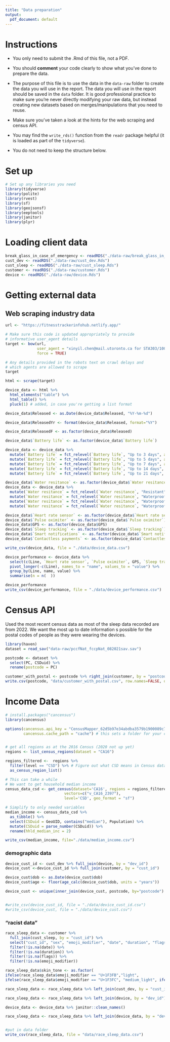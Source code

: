 ```yaml
---
title: "Data preparation"
output:
  pdf_document: default
---
```


# Instructions

- You only need to submit the .Rmd of this file, not a PDF.

- You should __comment__ your code clearly to show what you've done to prepare the data.

- The purpose of this file is to use the data in the `data-raw` folder to create the data you will use in the report. The data you will use in the report should be saved in the `data` folder. It is good professional practice to make sure you're never directly modifying your raw data, but instead creating new datasets based on merges/manipulations that you need to reuse.

- Make sure you've taken a look at the hints for the web scraping and census API. 

- You may find the `write_rds()` function from the `readr` package helpful (it is loaded as part of the `tidyverse`).

- You do not need to keep the structure below.

# Set up

```r
# Set up any libraries you need
library(tidyverse)
library(polite)
library(rvest)
library(sf)
library(geojsonsf)
library(eeptools)
library(janitor)
library(plyr)
```

# Loading client data

```r
break_glass_in_case_of_emergency <- readRDS("./data-raw/break_glass_in_case_of_emergency.Rds")
cust_dev <- readRDS("./data-raw/cust_dev.Rds")
cust_sleep <- readRDS("./data-raw/cust_sleep.Rds")
customer <- readRDS("./data-raw/customer.Rds")
device <- readRDS("./data-raw/device.Rds")
```

# Getting external data

## Web scraping industry data

```r
url <- "https://fitnesstrackerinfohub.netlify.app/"

# Make sure this code is updated appropriately to provide 
# informative user_agent details
target <- bow(url,
              user_agent = "xinyil.chen@mail.utoronto.ca for STA303/1002 project",
              force = TRUE)

# Any details provided in the robots text on crawl delays and 
# which agents are allowed to scrape
target

html <- scrape(target)

device_data <- html %>% 
  html_elements("table") %>% 
  html_table() %>% 
  pluck(1) # added, in case you're getting a list format

```

```r
device_data$Released <- as.Date(device_data$Released, "%Y-%m-%d")

device_data$ReleasedYr <- format(device_data$Released, format="%Y")

device_data$ReleasedF <- as.factor(device_data$Released)

device_data$`Battery life` <- as.factor(device_data$`Battery life`)

device_data <- device_data %>% 
  mutate(`Battery life` = fct_relevel(`Battery life`, "Up to 3 days", after = 0)) %>% 
  mutate(`Battery life` = fct_relevel(`Battery life`, "Up to 5 days", after = 1)) %>%
  mutate(`Battery life` = fct_relevel(`Battery life`, "Up to 7 days", after = 2)) %>% 
  mutate(`Battery life` = fct_relevel(`Battery life`, "Up to 14 days", after = 3)) %>% 
  mutate(`Battery life` = fct_relevel(`Battery life`, "Up to 21 days", after = 4))

device_data$`Water resitance` <- as.factor(device_data$`Water resitance`)
device_data <- device_data %>% 
  mutate(`Water resitance` = fct_relevel(`Water resitance`, "Resistant", after = 0)) %>% 
  mutate(`Water resitance` = fct_relevel(`Water resitance`, "Waterproof", after = 1)) %>%
  mutate(`Water resitance` = fct_relevel(`Water resitance`, "Waterproof, 5 ATM", after = 2)) %>% 
  mutate(`Water resitance` = fct_relevel(`Water resitance`, "Waterproof, 10 ATM", after = 3))

device_data$`Heart rate sensor` <- as.factor(device_data$`Heart rate sensor`)
device_data$`Pulse oximiter` <- as.factor(device_data$`Pulse oximiter`)
device_data$GPS <- as.factor(device_data$GPS)
device_data$`Sleep tracking` <- as.factor(device_data$`Sleep tracking`)
device_data$`Smart notifications` <- as.factor(device_data$`Smart notifications`)
device_data$`Contactless payments` <- as.factor(device_data$`Contactless payments`)

write_csv(device_data, file = "./data/device_data.csv")

device_performance <- device_data %>% 
  select(c(Line, `Heart rate sensor`, `Pulse oximiter`, GPS, `Sleep tracking`, `Smart notifications`, `Contactless payments`)) %>% 
  pivot_longer(-c(Line), names_to = "name", values_to = "value") %>% 
  group_by(Line, name, value) %>% 
  summarise(n = n(  ))

device_performance
write_csv(device_performance, file = "./data/device_performance.csv")
```


# Census API
Used the most recent census data as most of the sleep data recorded are from 2022. We want the most up to date information s possible for the postal codes of people as they were wearing the devices. 
```r
library(haven)
dataset = read_sav("data-raw/pccfNat_fccpNat_082021sav.sav")

postcode <- dataset %>% 
  select(PC, CSDuid) %>%
  rename(postcode = PC)

customer_with_postal <- postcode %>% right_join(customer, by = "postcode")
write.csv(postcode, "data/customer_with_postal.csv", row.names=FALSE, quote=FALSE) 
```


# Income Data

```r
# install.packages("cancensus")
library(cancensus)

options(cancensus.api_key = "CensusMapper_62d5b97e34abdba3579b1900089c724a",
        cancensus.cache_path = "cache") # this sets a folder for your cache


# get all regions as at the 2016 Census (2020 not up yet)
regions <- list_census_regions(dataset = "CA16")

regions_filtered <-  regions %>% 
  filter(level == "CSD") %>% # Figure out what CSD means in Census data
  as_census_region_list()

# This can take a while
# We want to get household median income
census_data_csd <- get_census(dataset='CA16', regions = regions_filtered,
                          vectors=c("v_CA16_2397"), 
                          level='CSD', geo_format = "sf")

# Simplify to only needed variables
median_income <- census_data_csd %>% 
  as_tibble() %>% 
  select(CSDuid = GeoUID, contains("median"), Population) %>% 
  mutate(CSDuid = parse_number(CSDuid)) %>% 
  rename(hhld_median_inc = 2)

write_csv(median_income, file="./data/median_income.csv")

```

### demographic data

```r
device_cust_id <- cust_dev %>% full_join(device, by = "dev_id")
device_cust <-device_cust_id %>% full_join(customer, by = "cust_id")

device_cust$dob <- as.Date(device_cust$dob)
device_cust$age <- floor(age_calc(device_cust$dob, units = "years"))

device_cust <- unique(inner_join(device_cust, postcode, by="postcode") )


#write_csv(device_cust_id, file = "./data/device_cust_id.csv")
#write_csv(device_cust, file = "./data/device_cust.csv")
```


### "racist data"
```r
race_sleep_data <- customer %>% 
  full_join(cust_sleep, by = "cust_id") %>% 
  select("cust_id", "sex", "emoji_modifier", "date", "duration", "flags") %>%
  filter(!is.na(date)) %>%
  filter(!is.na(duration)) %>%
  filter(!is.na(flags)) %>%
  filter(!is.na(emoji_modifier))

race_sleep_data$skin_tone <- as.factor(
ifelse(race_sleep_data$emoji_modifier == "U+1F3FB","light", 
ifelse(race_sleep_data$emoji_modifier == "U+1F3FC", "medium_light", ifelse(race_sleep_data$emoji_modifier == "U+1F3FD", "medium", ifelse(race_sleep_data$emoji_modifier == "U+1F3FE", "medium_dark",                             "dark")))))

race_sleep_data <- race_sleep_data %>% left_join(cust_dev, by = "cust_id") 

race_sleep_data <- race_sleep_data %>% left_join(device, by = "dev_id") %>% select("cust_id", "sex", "skin_tone", "date", "duration", "flags", "dev_id", "device_name")

device_data <- device_data %>% janitor::clean_names() 

race_sleep_data <- race_sleep_data %>% left_join(device_data, by = "device_name") %>% select("cust_id", "sex", "skin_tone", "date", "duration", "flags", "device_name", "line", "battery_life", "water_resitance", "heart_rate_sensor", "pulse_oximiter", "gps", "sleep_tracking", "smart_notifications")


#put in data folder
write_csv(race_sleep_data, file = "data/race_sleep_data.csv")
```






